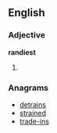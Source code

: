 ==English==

===Adjective===
'''randiest'''

# {{superlative of|[[randy]]}}

===Anagrams===
* [[detrains#English|detrains]]
* [[strained#English|strained]]
* [[trade-ins#English|trade-ins]]